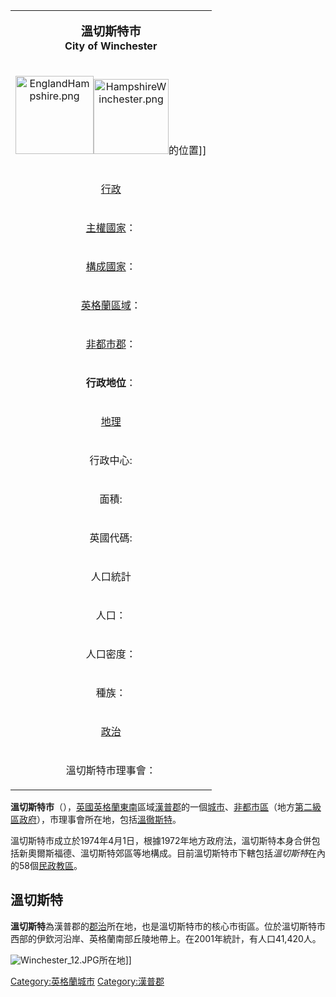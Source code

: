 {| class="infobox bordered" align=right cellpadding=4 cellspacing=0 width=275 style="clear:right; margin: 0 0 1em 1em; background: #f9f9f9; font-size: 95%;"
|-
| colspan=2 align=center bgcolor="#BFDFFF"|<big>'''溫切斯特市'''</big><br />'''City of Winchester'''</big>
|-
!colspan=2 align=center|[[File:EnglandHampshire.png|125px]][[File:HampshireWinchester.png|120px]]的位置]]
|-
!colspan=2 align=center bgcolor="#BFDFFF"|[[行政|行政]]
|-
| [[主權國家|主權國家]]： || [[英國|英國]]
|-
| [[構成國家|構成國家]]： || [[英格蘭|英格蘭]]
|-
| [[英格蘭區域|英格蘭區域]]： || [[東南英格蘭|東南英格蘭]]
|-
| [[非都市郡|非都市郡]]： || [[漢普郡|漢普郡]]
|-
| '''行政地位'''： || '''非都市區'''、[[英格蘭城市地位|城市]]
（第二級地方行政區）
|-
!colspan=2 align=center bgcolor="#BFDFFF"|[[地理|地理]]
|-
| 行政中心: || [[温彻斯特|溫切斯特]]
|-
| 面積: || 660.97 km²
（英格蘭排名59）
|-
| 英國代碼: || 24UP
|-
!colspan=2 align=center bgcolor="#BFDFFF"|人口統計
|-
| 人口： || 111,300人
（英格蘭排名193）
|-
| 人口密度： || 168 / km²
|-
| 種族： || 97.8% 白種人<br />
|-
!colspan=2 align=center bgcolor="#BFDFFF"|[[政治|政治]]
|-
| 溫切斯特市理事會： || [http://www.winchester.gov.uk/ www.winchester.gov.uk/] {{Wayback|url=http://www.winchester.gov.uk/ |date=20110516141950 }}
|}

'''溫切斯特市'''（{{lang-en|City of Winchester}}），[[英國|英國]][[英格蘭|英格蘭]][[東南英格蘭|東南]]區域[[漢普郡|漢普郡]]的一個[[英格蘭城市地位|城市]]、[[非都市區|非都市區]]（地方[[英格蘭的區|第二級區政府]]），市理事會所在地，包括[[溫徹斯特|溫徹斯特]]。

溫切斯特市成立於1974年4月1日，根據1972年地方政府法，溫切斯特本身合併包括新奧爾斯福德、溫切斯特郊區等地構成。目前溫切斯特市下轄包括''溫切斯特''在內的58個[[民政教區|民政教區]]。

== 溫切斯特 ==

'''溫切斯特'''為漢普郡的[[郡治|郡治]]所在地，也是溫切斯特市的核心市街區。位於溫切斯特市西部的伊欽河沿岸、英格蘭南部丘陵地帶上。在2001年統計，有人口41,420人。

[[File:Winchester_12.JPG|thumb]]所在地]]

{{DEFAULTSORT:Winchester}}

{{UK city}}

[[Category:英格蘭城市|Category:英格蘭城市]]
[[Category:漢普郡|Category:漢普郡]]